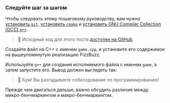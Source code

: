 
### Следуйте шаг за шагом

Чтобы следовать этому пошаговому руководству, вам нужно [установить `git`](https://git-scm.com/downloads), [установить `cmake`](https://cmake.org/download/#latest) и [установить GNU Compiler Collection (GCC) `g++`](https://gcc.gnu.org/install/).

> 🐰 Исходный код для этого поста [доступен на GitHub](https://github.com/bencherdev/bencher/tree/main/examples/cpp/google_benchmark).

Создайте файл на C++ с именем `game.cpp`,
и установите его содержимое на вышеупомянутую реализацию FizzBuzz.

Используйте `g++` для создания исполняемого файла с именем `game`, а затем запустите его.
Вывод должен выглядеть так:

<FizzBuzzOutput />

> 🐰 Бум! Вы разгадываете собеседование по программированию!

Прежде чем двигаться дальше, важно обсудить различия между микро-бенчмаркингом и макро-бенчмаркингом.